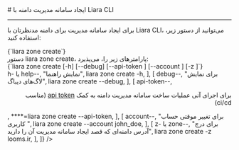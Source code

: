 

<Layout>
<Head>
<title>مستندات ساخت و ایجاد سامانه مدیریت دامنه با Liara CLI - لیارا</title>
<meta property="og:title" content="مستندات خدمات رایانش ابری لیارا" />
<meta property="og:description" content="مستندات مربوط به نحوه ساخت و ایجاد سامانه مدیریت دامنه در رابط کاربری خط فرمان لیارا"  />
<meta property="og:image" content="https://files.liara.ir/liara/logos/liara-poster.jpg" />
</Head>
# ایجاد سامانه مدیریت دامنه با Liara CLI
<hr className="mb-2" />

برای 
ایجاد سامانه مدیریت برای دامنه مدنظرتان با Liara CLI،
می‌توانید از دستور زیر، استفاده کنید: 

<div className="h-2" />
<div dir="ltr">
<Highlight className='bash'>
{`liara zone create`}
</Highlight>
</div>
<div className="h-2" />
<Asciinema id="create-new-dns-for-domain" />


<Section id="command-parameters" title="پارامترهای دستور" />
دستور <Important>liara zone create</Important>، پارامترهای زیر را، می‌پذیرد:

<div className="h-2" />
<div dir="ltr">
<Highlight className='bash'>
{`liara zone create [-h] [--debug] [--api-token <value>] [--account <value>] [-z
    <value>]`}
</Highlight>
</div>

<Table headers={[
  "پارامتر",
  "توضیحات",
  "مثال",
]} data={[
  [
    <Important>h- یا help--</Important>,
    "نمایش راهنما",
    <Important>liara zone create -h</Important>,
  ],
  [
    <Important>debug--</Important>,
    "برای نمایش لاگ‌های دیباگ",
    <Important>liara zone create --debug</Important>,
  ],
  [
    <Important>api-token--</Important>,
    <div dir="rtl">
    <p> برای اجرای آنی عملیات ساخت سامانه مدیریت دامنه به کمک <a href="/references/api/about" className="text-[#2196f3] ">api token</a> (مناسب ci/cd)</p>
    </div>,
    <Important>****=liara zone create --api-token</Important>,
  ],
  [
    <Important>account--</Important>,
    "برای تغییر موقتی حساب کاربری ",
    <Important>liara zone create --account john_doe</Important>,
  ],
  [
    <Important>z- یا zone--</Important>,
    "برای درج آدرس دامنه‌ای که قصد ایجاد سامانه مدیریت آن را دارید",
    <Important>liara zone create -z looms.ir</Important>,
  ],
]} />
<div className="h-3" />

</Layout>